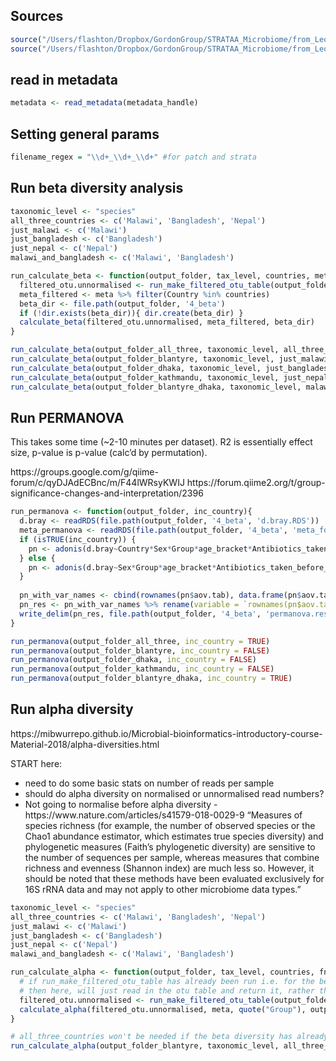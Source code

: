 



## Sources
```r
source("/Users/flashton/Dropbox/GordonGroup/STRATAA_Microbiome/from_Leo/Leonardos_analysis/bin/core_functions.R")
source("/Users/flashton/Dropbox/GordonGroup/STRATAA_Microbiome/from_Leo/Leonardos_analysis/bin/config.R")
```

## read in metadata

```r
metadata <- read_metadata(metadata_handle)

```


## Setting general params

```r
filename_regex = "\\d+_\\d+_\\d+" #for patch and strata
```



## Run beta diversity analysis


```r

taxonomic_level <- "species"
all_three_countries <- c('Malawi', 'Bangladesh', 'Nepal')
just_malawi <- c('Malawi')
just_bangladesh <- c('Bangladesh')
just_nepal <- c('Nepal')
malawi_and_bangladesh <- c('Malawi', 'Bangladesh')

run_calculate_beta <- function(output_folder, tax_level, countries, meta, fn_regex, braken_folder){
  filtered_otu.unnormalised <- run_make_filtered_otu_table(output_folder, tax_level, countries, fn_regex, braken_folder, metadata)
  meta_filtered <- meta %>% filter(Country %in% countries)
  beta_dir <- file.path(output_folder, '4_beta')
  if (!dir.exists(beta_dir)){ dir.create(beta_dir) }
  calculate_beta(filtered_otu.unnormalised, meta_filtered, beta_dir)
}

run_calculate_beta(output_folder_all_three, taxonomic_level, all_three_countries, metadata, filename_regex, braken_folder)
run_calculate_beta(output_folder_blantyre, taxonomic_level, just_malawi, metadata, filename_regex, braken_folder)
run_calculate_beta(output_folder_dhaka, taxonomic_level, just_bangladesh, metadata, filename_regex, braken_folder)
run_calculate_beta(output_folder_kathmandu, taxonomic_level, just_nepal, metadata, filename_regex, braken_folder)
run_calculate_beta(output_folder_blantyre_dhaka, taxonomic_level, malawi_and_bangladesh, metadata, filename_regex, braken_folder)

```


## Run PERMANOVA

This takes some time (~2-10 minutes per dataset). R2 is essentially effect size, p-value is p-value (calc'd by permutation).

https://groups.google.com/g/qiime-forum/c/qyDJAdECBnc/m/F44lWRsyKWIJ
https://forum.qiime2.org/t/group-significance-changes-and-interpretation/2396


```r
run_permanova <- function(output_folder, inc_country){
  d.bray <- readRDS(file.path(output_folder, '4_beta', 'd.bray.RDS'))
  meta_permanova <- readRDS(file.path(output_folder, '4_beta', 'meta_for_permanova.RDS'))
  if (isTRUE(inc_country)) {
    pn <- adonis(d.bray~Country*Sex*Group*age_bracket*Antibiotics_taken_before_sampling_yes_no_assumptions, data = meta_permanova, permutations = 1000)
  } else {
    pn <- adonis(d.bray~Sex*Group*age_bracket*Antibiotics_taken_before_sampling_yes_no_assumptions, data = meta_permanova, permutations = 1000)
  }
  
  pn_with_var_names <- cbind(rownames(pn$aov.tab), data.frame(pn$aov.tab, row.names = NULL))
  pn_res <- pn_with_var_names %>% rename(variable = `rownames(pn$aov.tab)`) %>% mutate(significant = ifelse(`Pr..F.` < 0.01, 'significant', 'not_significant')) %>% arrange(desc(significant), desc(R2)) %>% select(!c(Df, SumsOfSqs, MeanSqs, F.Model))
  write_delim(pn_res, file.path(output_folder, '4_beta', 'permanova.results.tsv'), delim = '\t')
}

run_permanova(output_folder_all_three, inc_country = TRUE)
run_permanova(output_folder_blantyre, inc_country = FALSE)
run_permanova(output_folder_dhaka, inc_country = FALSE)
run_permanova(output_folder_kathmandu, inc_country = FALSE)
run_permanova(output_folder_blantyre_dhaka, inc_country = TRUE)

```

## Run alpha diversity

https://mibwurrepo.github.io/Microbial-bioinformatics-introductory-course-Material-2018/alpha-diversities.html


START here:

* need to do some basic stats on number of reads per sample
* should do alpha diversity on normalised or unnormalised read numbers?
* Not going to normalise before alpha diversity - https://www.nature.com/articles/s41579-018-0029-9
"Measures of species richness (for example, the number of observed species or the Chao1 abundance estimator, which estimates true species diversity) and phylogenetic measures (Faith’s phylogenetic diversity) are sensitive to the number of sequences per sample, whereas measures that combine richness and evenness (Shannon index) are much less so. However, it should be noted that these methods have been evaluated exclusively for 16S rRNA data and may not apply to other microbiome data types."

```r

taxonomic_level <- "species"
all_three_countries <- c('Malawi', 'Bangladesh', 'Nepal')
just_malawi <- c('Malawi')
just_bangladesh <- c('Bangladesh')
just_nepal <- c('Nepal')
malawi_and_bangladesh <- c('Malawi', 'Bangladesh')

run_calculate_alpha <- function(output_folder, tax_level, countries, fn_regex, braken_folder, meta){
  # if run_make_filtered_otu_table has already been run i.e. for the beta diversity analysi
  # then here, will just read in the otu table and return it, rather than gathering all the per sample files.
  filtered_otu.unnormalised <- run_make_filtered_otu_table(output_folder, tax_level, countries, fn_regex, braken_folder, meta)
  calculate_alpha(filtered_otu.unnormalised, meta, quote("Group"), output_folder, "Phenotype")  
}

# all_three_countries won't be needed if the beta diversity has already been calculated, but should include just in case.
run_calculate_alpha(output_folder_blantyre, taxonomic_level, all_three_countries, filename_regex, braken_folder, metadata)


```


